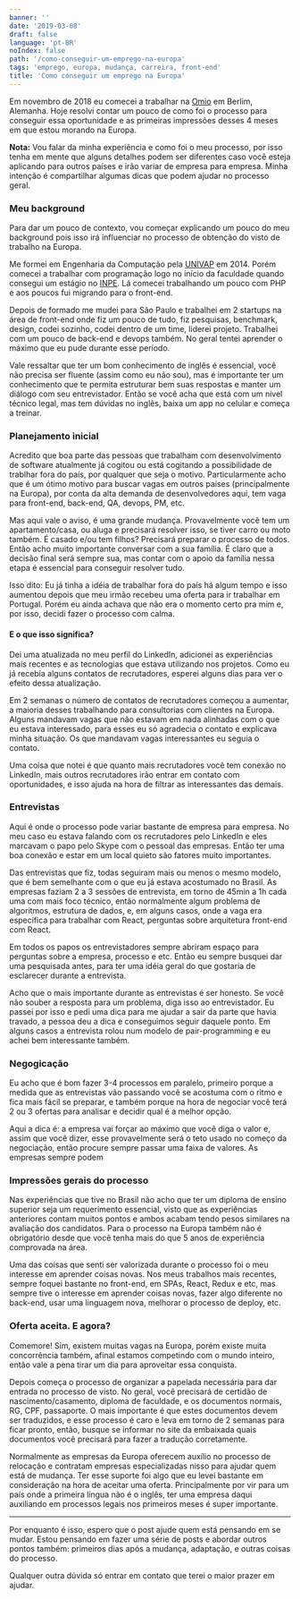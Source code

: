 ```yaml
---
banner: ''
date: '2019-03-08'
draft: false
language: 'pt-BR'
noIndex: false
path: '/como-conseguir-um-emprego-na-europa'
tags: 'emprego, europa, mudança, carreira, front-end'
title: 'Como conseguir um emprego na Europa'
---
```


Em novembro de 2018 eu comecei a trabalhar na [Omio](https://omio.com) em Berlim, Alemanha. Hoje resolvi
contar um pouco de como foi o processo para conseguir essa oportunidade e as primeiras impressões desses 4
meses em que estou morando na Europa.

**Nota:** Vou falar da minha experiência e como foi o meu processo, por isso tenha em mente que alguns detalhes
podem ser diferentes caso você esteja aplicando para outros países e irão variar de empresa para empresa.
Minha intenção é compartilhar algumas dicas que podem ajudar no processo geral.

### Meu background

Para dar um pouco de contexto, vou começar explicando um pouco do meu background pois isso irá influenciar no
processo de obtenção do visto de trabalho na Europa.

Me formei em Engenharia da Computação pela [UNIVAP](https://univap.br) em 2014. Porém comecei a trabalhar com
programação logo no início da faculdade quando consegui um estágio no [INPE](https://www.inpe.br). Lá comecei
trabalhando um pouco com PHP e aos poucos fui migrando para o front-end.

Depois de formado me mudei para São Paulo e trabalhei em 2 startups na área de front-end onde fiz um pouco de
tudo, fiz pesquisas, benchmark, design, codei sozinho, codei dentro de um time, liderei projeto. Trabalhei com
um pouco de back-end e devops também. No geral tentei aprender o máximo que eu pude durante esse período.

Vale ressaltar que ter um bom conhecimento de inglês é essencial, você não precisa ser fluente (assim como eu
não sou), mas é importante ter um conhecimento que te permita estruturar bem suas respostas e manter um diálogo
com seu entrevistador. Então se você acha que está com um nível técnico legal, mas tem dúvidas no inglês, baixa
um app no celular e começa a treinar.

### Planejamento inicial

Acredito que boa parte das pessoas que trabalham com desenvolvimento de software atualmente já cogitou ou está
cogitando a possibilidade de trablhar fora do país, por qualquer que seja o motivo. Particularmente acho que
é um ótimo motivo para buscar vagas em outros países (principalmente na Europa), por conta da alta demanda de
desenvolvedores aqui, tem vaga para front-end, back-end, QA, devops, PM, etc.

Mas aqui vale o aviso, é uma grande mudança. Provavelmente você tem um apartamento/casa, ou aluga e precisará
resolver isso, se tiver carro ou moto também. É casado e/ou tem filhos? Precisará preparar o processo de todos.
Então acho muito importante conversar com a sua família. É claro que a decisão final será sempre sua, mas contar
com o apoio da família nessa etapa é essencial para conseguir resolver tudo.

Isso dito: Eu já tinha a idéia de trabalhar fora do país há algum tempo e isso aumentou depois que meu irmão
recebeu uma oferta para ir trabalhar em Portugal. Porém eu ainda achava que não era o momento certo pra mim e,
por isso, decidi fazer o processo com calma.

#### E o que isso significa?

Dei uma atualizada no meu perfil do LinkedIn, adicionei as experiências mais recentes e as tecnologias
que estava utilizando nos projetos. Como eu já recebia alguns contatos de recrutadores, esperei alguns dias para
ver o efeito dessa atualização.

Em 2 semanas o número de contatos de recrutadores começou a aumentar, a maioria desses trabalhando para
consultorias com clientes na Europa. Alguns mandavam vagas que não estavam em nada alinhadas com o que eu estava
interessado, para esses eu só agradecia o contato e explicava minha situação. Os que mandavam vagas interessantes
eu seguia o contato.

Uma coisa que notei é que quanto mais recrutadores você tem conexão no LinkedIn, mais outros recrutadores irão
entrar em contato com oportunidades, e isso ajuda na hora de filtrar as interessantes das demais.

### Entrevistas

Aqui é onde o processo pode variar bastante de empresa para empresa. No meu caso eu estava falando com os
recrutadores pelo LinkedIn e eles marcavam o papo pelo Skype com o pessoal das empresas. Então ter uma boa
conexão e estar em um local quieto são fatores muito importantes.

Das entrevistas que fiz, todas seguiram mais ou menos o mesmo modelo, que é bem semelhante com o que eu já estava
acostumado no Brasil. As empresas faziam 2 a 3 sessões de entrevista, em torno de 45min a 1h cada uma com mais
foco técnico, então normalmente algum problema de algoritmos, estrutura de dados, e, em alguns casos, onde a vaga
era específica para trabalhar com React, perguntas sobre arquitetura front-end com React.

Em todos os papos os entrevistadores sempre abriram espaço para perguntas sobre a empresa, processo e etc.
Então eu sempre busquei dar uma pesquisada antes, para ter uma idéia geral do que gostaria de esclarecer durante
a entrevista.

Acho que o mais importante durante as entrevistas é ser honesto. Se você não souber a resposta para um problema,
diga isso ao entrevistador. Eu passei por isso e pedi uma dica para me ajudar a sair da parte que havia travado,
a pessoa deu a dica e conseguimos seguir daquele ponto. Em alguns casos a entrevista rolou num modelo de
pair-programming e eu achei bem interessante também.

### Negogicação

Eu acho que é bom fazer 3-4 processos em paralelo, primeiro porque a medida que as entrevistas vão passando você
se acostuma com o ritmo e fica mais fácil se preparar, e também porque na hora de negociar você terá 2 ou 3
ofertas para analisar e decidir qual é a melhor opção.

Aqui a dica é: a empresa vai forçar ao máximo que você diga o valor e, assim que você dizer, esse provavelmente
será o teto usado no começo da negociação, então procure sempre passar uma faixa de valores. As empresas sempre
podem

### Impressões gerais do processo

Nas experiências que tive no Brasil não acho que ter um diploma de ensino superior seja um requerimento
essencial, visto que as experiências anteriores contam muitos pontos e ambos acabam tendo pesos similares na
avaliação dos candidatos. Para o processo na Europa também não é obrigatório desde que você tenha mais do que
5 anos de experiência comprovada na área.

Uma das coisas que senti ser valorizada durante o processo foi o meu interesse em aprender coisas novas.
Nos meus trabalhos mais recentes, sempre foquei bastante no front-end, em SPAs, React, Redux e etc, mas sempre
tive o interesse em aprender coisas novas, fazer algo diferente no back-end, usar uma linguagem nova, melhorar o
processo de deploy, etc.

### Oferta aceita. E agora?

Comemore! Sim, existem muitas vagas na Europa, porém existe muita concorrência também, afinal estamos competindo
com o mundo inteiro, então vale a pena tirar um dia para aproveitar essa conquista.

Depois começa o processo de organizar a papelada necessária para dar entrada no processo de visto. No geral,
você precisará de certidão de nascimento/casamento, diploma de faculdade, e os documentos normais, RG, CPF,
passaporte. O mais importante é que estes documentos devem ser traduzidos, e esse processo é caro e leva em torno
de 2 semanas para ficar pronto, então, busque se informar no site da embaixada quais documentos você precisará
para fazer a tradução corretamente.

Normalmente as empresas da Europa oferecem auxílio no processo de relocação e contratam empresas especializadas
nisso para ajudar quem está de mudança. Ter esse suporte foi algo que eu levei bastante em consideração na hora
de aceitar uma oferta. Principalmente por vir para um país onde a primeira língua não é o inglês, ter uma empresa
daqui auxiliando em processos legais nos primeiros meses é super importante.

---

Por enquanto é isso, espero que o post ajude quem está pensando em se mudar. Estou pensando em fazer uma série
de posts e abordar outros pontos também: primeiros dias após a mudança, adaptação, e outras coisas do processo.

Qualquer outra dúvida só entrar em contato que terei o maior prazer em ajudar.
